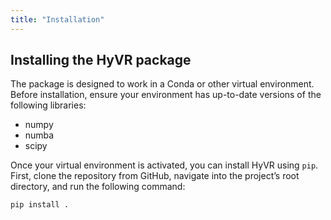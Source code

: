 ```yaml
---
title: "Installation"
---
```


## Installing the HyVR package

The package is designed to work in a Conda or other virtual environment. Before installation, ensure your environment has up-to-date versions of the following libraries:

- numpy
- numba
- scipy

Once your virtual environment is activated, you can install HyVR using `pip`. First, clone the repository from GitHub, navigate into the project's root directory, and run the following command:

```bash
pip install .
```
